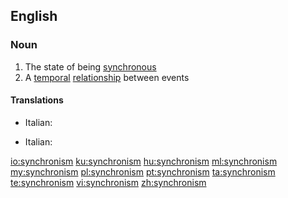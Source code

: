 ==English==

===Noun===
{{wikipedia}}
{{en-noun|~}}

# The state of being [[synchronous]]
# A [[temporal]] [[relationship]] between events

====Translations====
{{trans-top|state of being synchronous}}
* Italian: {{t+|it|sincronismo|m}}
{{trans-mid}}
{{trans-bottom}}
{{trans-top|a temporal relationship between events}}
* Italian: {{t+|it|sincronismo|m}}
{{trans-mid}}
{{trans-bottom}}

[[io:synchronism]]
[[ku:synchronism]]
[[hu:synchronism]]
[[ml:synchronism]]
[[my:synchronism]]
[[pl:synchronism]]
[[pt:synchronism]]
[[ta:synchronism]]
[[te:synchronism]]
[[vi:synchronism]]
[[zh:synchronism]]